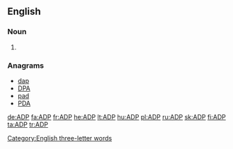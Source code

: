 ==English==

===Noun===
{{en-noun|-}}

# {{initialism of|adenosine diphosphate|lang=en}}

===Anagrams===
* [[dap#English|dap]]
* [[DPA#English|DPA]]
* [[pad#English|pad]]
* [[PDA#English|PDA]]

[[Category:English three-letter words]]

[[de:ADP]]
[[fa:ADP]]
[[fr:ADP]]
[[he:ADP]]
[[lt:ADP]]
[[hu:ADP]]
[[pl:ADP]]
[[ru:ADP]]
[[sk:ADP]]
[[fi:ADP]]
[[ta:ADP]]
[[tr:ADP]]